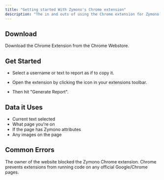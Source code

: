 ---
title: "Getting started With Zymono's Chrome extension"
description: "The in and outs of using the Chrome extension for Zymono."
---

## Download

<Card title="Download" icon="download" iconType="duotone" href="https://chrome.google.com/webstore/detail/zymono/ddginjhkpdpojholgimhmfpajnmnlmmp">
  Download the Chrome Extension from the Chrome Webstore.
</Card>

## Get Started

- Select a username or text to report as if to copy it.

- Open the extension by clicking the icon in your extensions toolbar.

- Then hit "Generate Report".

## Data it Uses

- Current text selected
- What page you're on
- If the page has Zymono attributes
- Any images on the page

## Common Errors

<AccordionGroup>
  <Accordion title="This website's owner has requested to block Zymono.">
    The owner of the website blocked the Zymono Chrome extension.
  </Accordion>
  
  <Accordion title="Cannot audit a report on chrome:// pages.">
    Chrome prevents extensions from running code on any official Google/Chrome pages.
  </Accordion>
</AccordionGroup>
